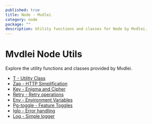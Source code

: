 ```yaml
---
published: true
title: Node - Mvdlei
category: node
package: ""
description: Utility functions and classes for Node by Mvdlei.
---
```


# Mvdlei Node Utils

Explore the utility functions and classes provided by Mvdlei.

- [T - Utility Class](./node/tzod)
- [Zap - HTTP Simplification](./node/zap)
- [Key - Enigma and Cipher](./node/key)
- [Retry - Retry operations](./node/retry)
- [Env - Environment Variables](./node/env)
- [Pg-toggle - Feature Toggles](./node/pg-toggle)
- [Iglo - Error handling](./node/iglo)
- [Log - Simple logger](./node/log)
